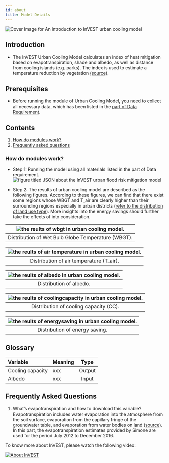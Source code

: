 ```yaml
---
id: about
title: Model Details
---
```


![Cover Image for `An introduction to InVEST urban cooling model`](../../static/img/banner-image-invest-cooling.png)

## Introduction

- The InVEST Urban Cooling Model calculates an index of heat mitigation based on evapotranspiration, shade and albedo, as well as distance from cooling islands (e.g. parks). The index is used to estimate a temperature reduction by vegetation [(source)](https://invest-userguide.readthedocs.io/en/latest/urban_cooling_model.html).

## Prerequisites

- Before running the module of Urban Cooling Model, you need to collect all necessary data, which has been listed in the [part of Data Requirement](https://xiaoganghe.github.io/InVEST-Cities-in-Nature/docs/Urban-Cooling/data/).

## Contents

1. [How do modules work?](#how-do-modules-work)
2. [Frequently asked questions](#frequently-asked-questions)

### How do modules work?

- Step 1: Running the model using all materials listed in the part of Data requirement.  
![figure titled `JSON about the InVEST urban flood risk mitigation model`](../../static/img/UC-JSON.png)  

- Step 2: The results of urban cooling model are described as the following figures. According to these figures, we can find that there exist some regions whose WBGT and T_air are clearly higher than their surrounding regions especially in urban districts ([refer to the distribution of land use type](https://xiaoganghe.github.io/InVEST-Cities-in-Nature/docs/Urban-Cooling/data/)). More insights into the energy savings should further take the effects of into consideration.

|![the reults of wbgt in urban cooling model.](../../static/img/uc-wbgt.png) |
|:--:|
| Distribution of Wet Bulb Globe Temperature (WBGT). |

|![the reults of air temperature in urban cooling model.](../../static/img/uc-airtemperature.png) |
|:--:|
| Distribution of air temperature (T_air). |

|![the reults of albedo in urban cooling model.](../../static/img/uc-albedo.png) |
|:--:|
| Distribution of albedo. |

|![the reults of coolingcapacity in urban cooling model.](../../static/img/uc-coolingcapacity.png) |
|:--:|
| Distribution of cooling capacity (CC). |

|![the reults of energysaving in urban cooling model.](../../static/img/uc-energysaving.png) |
|:--:|
| Distribution of energy saving. |

## Glossary
| Variable              | Meaning             | Type  |
| :-------------------- | :------------------ | :---: |
| Cooling capacity      | xxx                 | Output |
| Albedo                | xxx                 | Input |

## Frequently Asked Questions
1. What’s evapotranspiration and how to download this variable?  
   Evapotranspiration includes water evaporation into the atmosphere from the soil surface, evaporation from the capillary fringe of the groundwater table, and evaporation from water bodies on land ([source](https://www.usgs.gov/)). In this part, the evapotranspiration estimates provided by Simone are used for the period July 2012 to December 2016. 

To know more about InVEST, please watch the following video:

[![About InVEST](https://img.youtube.com/vi/kGau-gNEzFM/hqdefault.jpg)](https://www.youtube.com/watch?v=kGau-gNEzFM&t=1s)
